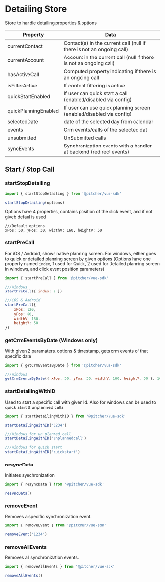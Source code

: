 
<Meta title="Documentation/Instance/Detailing Store" />

# Detailing Store
Store to handle detailing properties & options

| Property  | Data  |
|---|---|
 currentContact  | Contact(s) in the current call (null if there is not an ongoing call)  |
 currentAccount  | Account in the current call (null if there is not an ongoing call)  |
 hasActiveCall  | Computed property indicating if there is an ongoing call  |
 isFilterActive  | If content filtering is active  |
 quickStartEnabled  | If user can quick start a call (enabled/disabled via config)  |
 quickPlanningEnabled  | If user can use quick planning screen (enabled/disabled via config)  |
 selectedDate  | date of the selected day from calendar  |
 events  | Crm events/calls of the selected dat  |
 unsubmitted  | UnSubmitted calls  |
 syncEvents  | Synchronization events with a handler at backend (redirect events)  |

## Start / Stop Call
### startStopDetailing
```javascript
import { startStopDetailing } from '@pitcher/vue-sdk'

startStopDetailing(options)
```
Options have 4 properties, contains position of the click event, and if not giveb defaul is used

```
///Default options
xPos: 50, yPos: 30, widthV: 160, heightV: 50
```

### startPreCall
For iOS / Android, shows native planning screen. For windows, either goes to quick or detailed planning screen by given options (Options have one property named `index`, 1 used for Quick, 2 used for Detailed planning screen in windows, and click event position parameters)

```javascript
import { startPreCall } from '@pitcher/vue-sdk'

///Windows
startPreCall({ index: 2 })

///iOS & Android
startPreCall({
    xPos: 120,
    yPos: 60,
    widthV: 160,
    heightV: 50
})
```

### getCrmEventsByDate (Windows only)
With given 2 paramaters, options & timestamp, gets crm events of that specific date

```javascript
import { getCrmEventsByDate } from '@pitcher/vue-sdk'

///Windows
getCrmEventsByDate({ xPos: 50, yPos: 30, widthV: 160, heightV: 50 }, 1610025217201)

```

### startDetailingWithID
Used to start a specific call with given Id. Also for windows can be used to quick start & unplanned calls

```javascript
import { startDetailingWithID } from '@pitcher/vue-sdk'

startDetailingWithID('1234')

///Windows for un planned call
startDetailingWithID('unplannedcall')

///Windows for quick start
startDetailingWithID('quickstart')
```

### resyncData
Initiates synchronization 
```javascript
import { resyncData } from '@pitcher/vue-sdk'

resyncData()

```

### removeEvent
Removes a specific synchronization event.
```javascript
import { removeEvent } from '@pitcher/vue-sdk'

removeEvent('1234')

```

### removeAllEvents
Removes all synchronization events.
```javascript
import { removeAllEvents } from '@pitcher/vue-sdk'

removeAllEvents()

```
